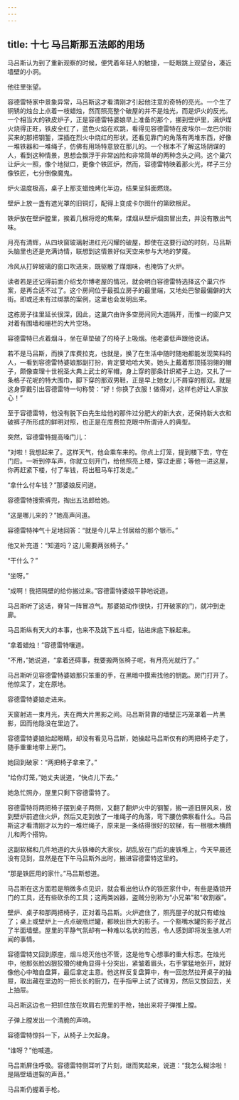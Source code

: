 ```yaml
---
---
---
```

title: 十七 马吕斯那五法郎的用场
---





马吕斯认为到了重新观察的时候，便凭着年轻人的敏捷，一眨眼跳上观望台，凑近墙壁的小洞。

他往里张望。

容德雷特家中景象异常，马吕斯这才看清刚才引起他注意的奇特的亮光。一个生了铜锈的烛台上点着一枝蜡烛，然而照亮整个破屋的并不是烛光，而是炉火的反光。一个相当大的铁皮炉子，正是容德雷特婆娘早上准备的那个，挪到壁炉里，满炉煤火烧得正旺，铁皮全红了，蓝色火焰在欢跳，看得见容德雷特在皮埃尔—龙巴尔街买来的那把钢錾，深插在烈火中烧红的形状。还看见靠门的角落有两堆东西，好像一堆铁器和一堆绳子，仿佛有用场特意放在那儿的。一个根本不了解这场阴谋的人，看到这种情景，思想会飘浮于非常凶险和非常简单的两种念头之间。这个巢穴让炉火一照，像个地狱口，更像个铁匠炉，然而，容德雷特映着那火光，样子三分像铁匠，七分倒像魔鬼。

炉火温度极高，桌子上那支蜡烛烤化半边，结果呈斜面燃烧。

壁炉上放一盏有遮光罩的旧铜灯，配得上变成卡尔图什的第欧根尼。

铁炉放在壁炉膛里，挨着几根将熄的焦柴，煤烟从壁炉烟囱冒出去，并没有散出气味。

月亮有清辉，从四块窗玻璃射进红光闪耀的破屋，即使在这要行动的时刻，马吕斯头脑里也还是充满诗情，联想到这情景好似天空来参与大地的梦魇。

冷风从打碎玻璃的窗口吹进来，既驱散了煤烟味，也掩饰了火炉。

读者若是还记得前面介绍戈尔博老屋的情况，就会明白容德雷特选择这个巢穴作案，是再合适不过了。这个房间位于最孤立房子的最里端，又地处巴黎最偏僻的大街。即或还未有过绑票的案例，这里也会发明出来。

这栋房子往里延长很深，因此，这巢穴由许多空房间同大道隔开，而惟一的窗户又对着有围墙和栅栏的大片空场。

容德雷特已点着烟斗，坐在草垫破了的椅子上吸烟。他老婆低声跟他说话。

若不是马吕斯，而换了库费拉克，也就是，换了在生活中随时随地都能发现笑料的人，一看到容德雷特婆娘那副打扮，肯定要哈哈大笑。她头上戴着那顶插羽翎的帽子，颇像查理十世祝圣大典上武士的军帽，身上穿的那条针织裙子上边，又扎了一条格子花呢的特大围巾，脚下穿的那双男鞋，正是早上她女儿不屑穿的那双。就是这身穿戴引出容德雷特一句称赞：“好！你换了衣服！做得对，这样也好让人家放心！”

至于容德雷特，他没有脱下白先生给他的那件过分肥大的新大衣，还保持新大衣和破裤子所形成的鲜明对照，也正是在库费拉克眼中所谓诗人的典型。

突然，容德雷特提高嗓门儿：

“对啦！我想起来了。这样天气，他会乘车来的。你点上灯笼，提到楼下去，守在门后。一听到停车声，你就立刻开门，给他照亮上楼，穿过走廊；等他一进这屋，你再赶紧下楼，付了车钱，将出租马车打发走。”

“拿什么付车钱？”那婆娘反问道。

容德雷特搜索裤兜，掏出五法郎给她。

“这是哪儿来的？”她高声问道。

容德雷特神气十足地回答：“就是今儿早上邻居给的那个银币。”

他又补充道：“知道吗？这儿需要两张椅子。”

“干什么？”

“坐呀。”

“成啊！我把隔壁的给你搬过来。”容德雷特婆娘平静地说道。

马吕斯听了这话，脊背一阵冒凉气。那婆娘动作很快，打开破家的门，就冲到走廊。

马吕斯纵有天大的本事，也来不及跳下五斗柜，钻进床底下躲起来。

“拿着蜡烛！”容德雷特嚷道。



“不用，”她说道，“拿着还碍事，我要搬两张椅子呢，有月亮光就行了。”

马吕斯听见容德雷特婆娘那只笨重的手，在黑暗中摸索找他的钥匙。房门打开了。他惊呆了，定在原地。

容德雷特婆娘走进来。

天窗射进一束月光，夹在两大片黑影之间。马吕斯背靠的墙壁正巧笼罩着一片黑影，因而他隐没在里边了。

容德雷特婆娘抬起眼睛，却没有看见马吕斯，她操起马吕斯仅有的两把椅子走了，随手重重地带上房门。

她回到破家：“两把椅子拿来了。”

“给你灯笼，”她丈夫说道，“快点儿下去。”

她急忙照办，屋里只剩下容德雷特了。

容德雷特将两把椅子摆到桌子两侧，又翻了翻炉火中的钢錾，搬一道旧屏风来，放到壁炉前遮住火炉，然后又走到放了一堆绳子的角落，弯下腰仿佛察看什么。马吕斯这才看清刚才以为的一堆烂绳子，原来是一条结得很好的软梯，有一根根木横蕄儿和两个搭钩。

这副软梯和几件地道的大头铁棒的大家伙，胡乱放在门后的废铁堆上，今天早晨还没有见到，显然是在下午马吕斯外出时，搬进容德雷特这里的。

“那是铁匠用的家什。”马吕斯想道。

马吕斯在这方面若是稍微多点见识，就会看出他认作的铁匠家什中，有些是撬锁开门的工具，还有些砍杀的工具；这两类凶器，盗贼分别称为“小兄弟”和“收割器”。

壁炉、桌子和那两把椅子，正对着马吕斯。火炉遮住了，照亮屋子的就只有蜡烛了；桌上或壁炉上一点点破瓶烂罐，都映出巨大的影子。一个豁嘴水罐的影子就占了半面墙壁。屋里的平静气氛却有一种难以名状的险恶，令人感到即将发生骇人听闻的事情。

容德雷特又回到原座，烟斗熄灭他也不管，这是他专心想事的重大标志。在烛光中，他那张脸凶狠狡猾的棱角显得十分突出，紧皱着眉头，右手掌猛地张开，就好像他心中暗自盘算，最后拿定主意。他这样反复盘算中，有一回忽然拉开桌子的抽屉，取出藏在里边的一把长长的厨刀，在手指甲上试了试锋刃，然后又放回去，关上抽屉。

马吕斯这边也一把抓住放在坎肩右兜里的手枪，抽出来将子弹推上膛。

子弹上膛发出一个清脆的声响。

容德雷特惊抖一下，从椅子上欠起身。

“谁呀？”他喊道。

马吕斯屏住呼吸。容德雷特侧耳听了片刻，继而笑起来，说道：“我怎么糊涂啦！是隔壁墙迸裂的声音。”

马吕斯仍握着手枪。